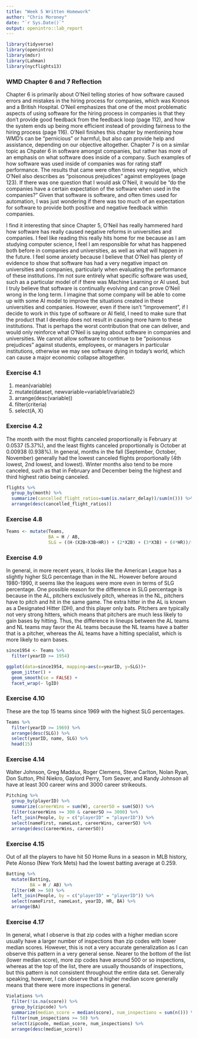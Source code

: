 ```yaml
---
title: "Week 5 Written Homework"
author: "Chris Moroney"
date: "`r Sys.Date()`"
output: openintro::lab_report
---
```


```r
library(tidyverse)
library(openintro)
library(mdsr)
library(Lahman)
library(nycflights13)
```


### WMD Chapter 6 and 7 Reflection

Chapter 6 is primarily about O'Neil telling stories of how software caused errors and mistakes in the hiring process for companies, which was Kronos and a British Hospital. O'Neil emphasizes that one of the most problematic aspects of using software for the hiring process in companies is that they don't provide good feedback from the feedback loop (page 112), and how the system ends up being more efficient instead of providing fairness to the hiring process (page 116). O'Neil finishes this chapter by mentioning how WMD's can be "pernicious" or harmful, but also can provide help and assistance, depending on our objective altogether. Chapter 7 is on a similar topic as Chpater 6 in software amongst companies, but rather has more of an emphasis on what software does inside of a company. Such examples of how software was used inside of companies was for rating staff performance. The results that came were often times very negative, which O'Neil also describes as "poisonous prejudices" against employees (page 123). If there was one question that I would ask O'Neil, it would be "do the companies have a certain expectation of the software when used in the companies?" Given that software is software, and often times used for automation, I was just wondering if there was too much of an expectation for software to provide both positive and negative feedback within companies. 

I find it interesting that since Chapter 5, O'Neil has really hammered hard how software has really caused negative reforms in universities and companies. I feel like reading this really hits home for me because as I am studying computer science, I feel I am responsible for what has happened both before in companies and universities, as well as what will happen in the future. I feel some anxiety because I believe that O'Neil has plenty of evidence to show that software has had a very negative impact on universities and companies, particularly when evaluating the performance of these institutions. I'm not sure entirely what specific software was used, such as a particular model of if there was Machine Learning or AI used, but I truly believe that software is continually evolving and can prove O'Neil wrong in the long term. I imagine that some company will be able to come up with some AI model to improve the situations created in these universities and companies. However, even if there isn't "improvement", if I decide to work in this type of software or AI field, I need to make sure that the product that I develop does not result in causing more harm to these institutions. That is perhaps the worst contribution that one can deliver, and would only reinforce what O'Neil is saying about software in companies and universities. We cannot allow software to continue to be "poisonous prejudices" against students, employees, or managers in particular institutions, otherwise we may see software dying in today's world, which can cause a major economic collapse altogether. 

### Exercise 4.1

1) mean(variable)
2) mutate(dataset, newvariable=variable1/variable2)
3) arrange(desc(variable))
4) filter(criteria)
5) select(A, X)


### Exercise 4.2

The month with the most flights canceled proportionally is February at 0.0537 (5.37%), and the least flights canceled proportionally is October at 0.00938 (0.938%). In general, months in the fall (September, October, November) generally had the lowest canceled flights proportionally (4th lowest, 2nd lowest, and lowest). Winter months also tend to be more canceled, such as that in February and December being the highest and third highest ratio being canceled. 

```r
flights %>%
  group_by(month) %>%
  summarize(cancelled_flight_ratios=sum(is.na(arr_delay))/sum(n())) %>%
  arrange(desc(cancelled_flight_ratios))
```

### Exercise 4.8

```r
Teams <- mutate(Teams, 
                BA = H / AB, 
                SLG = ((H-(X2B+X3B+HR)) + (2*X2B) + (3*X3B) + (4*HR))/(AB))
```

### Exercise 4.9

In general, in more recent years, it looks like the American League has a slightly higher SLG percentage than in the NL. However before around 1980-1990, it seems like the leagues were more even in terms of SLG percentage. One possible reason for the difference in SLG percentage is because in the AL, pitchers exclusively pitch, whereas in the NL, pitchers have to pitch and hit in the same game. The extra hitter in the AL is known as a Designated Hitter (DH), and this player only bats. Pitchers are typically not very strong hitters, which means that pitchers are much less likely to gain bases by hitting. Thus, the difference in lineups between the AL teams and NL teams may favor the AL teams because the NL teams have a batter that is a pitcher, whereas the AL teams have a hitting specialist, which is more likely to earn bases. 

```r
since1954 <- Teams %>%
  filter(yearID >= 1954)

ggplot(data=since1954, mapping=aes(x=yearID, y=SLG))+
  geom_jitter() +
  geom_smooth(se = FALSE) + 
  facet_wrap(~ lgID)
```

### Exercise 4.10

These are the top 15 teams since 1969 with the highest SLG percentages.
```r
Teams %>%
  filter(yearID >= 1969) %>%
  arrange(desc(SLG)) %>%
  select(yearID, name, SLG) %>%
  head(15)

```

### Exercise 4.14

Walter Johnson, Greg Maddux, Roger Clemens, Steve Carlton, Nolan Ryan, Don Sutton, Phil Niekro, Gaylord Perry, Tom Seaver, and Randy Johnson all have at least 300 career wins and 3000 career strikeouts. 
```r
Pitching %>%
  group_by(playerID) %>%
  summarize(careerWins = sum(W), careerSO = sum(SO)) %>%
  filter(careerWins >= 300 & careerSO >= 3000) %>%
  left_join(People, by = c("playerID" = "playerID")) %>%
  select(nameFirst, nameLast, careerWins, careerSO) %>%
  arrange(desc(careerWins, careerSO))
```

### Exercise 4.15

Out of all the players to have hit 50 Home Runs in a season in MLB history, Pete Alonso (New York Mets) had the lowest batting average at 0.259.
```r
Batting %>%
  mutate(Batting, 
         BA = H / AB) %>%
  filter(HR >= 50) %>%
  left_join(People, by = c("playerID" = "playerID")) %>%
  select(nameFirst, nameLast, yearID, HR, BA) %>%
  arrange(BA)
```

### Exercise 4.17

In general, what I observe is that zip codes with a higher median score usually have a larger number of inspections than zip codes with lower median scores. However, this is not a very accurate generalization as I can observe this pattern in a very general sense. Nearer to the bottom of the list (lower median score), more zip codes have around 500 or so inspections, whereas at the top of the list, there are usually thousands of inspections, but this pattern is not consistent throughout the entire data set. Generally speaking, however, I can observe that a higher median score generally means that there were more inspections in general. 
```r
Violations %>%
  filter(!is.na(score)) %>%
  group_by(zipcode) %>%
  summarize(median_score = median(score), num_inspections = sum(n())) %>%
  filter(num_inspections >= 50) %>%
  select(zipcode, median_score, num_inspections) %>%
  arrange(desc(median_score))
```


